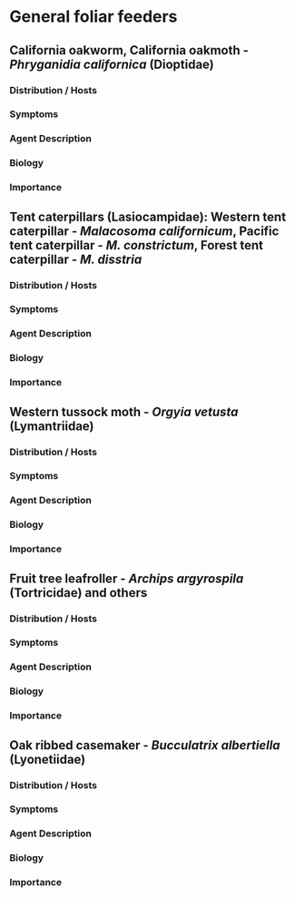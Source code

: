 # General foliar feeders {-}

## California oakworm, California oakmoth - *Phryganidia californica* (Dioptidae) {-}

### Distribution / Hosts {-}



### Symptoms {-}



### Agent Description {-}



### Biology {-}



### Importance {-}

## Tent caterpillars (Lasiocampidae): Western tent caterpillar - *Malacosoma californicum*, Pacific tent caterpillar - *M. constrictum*, Forest tent caterpillar - *M. disstria* {-}

### Distribution / Hosts {-}



### Symptoms {-}



### Agent Description {-}



### Biology {-}



### Importance {-}

## Western tussock moth - *Orgyia vetusta* (Lymantriidae) {-}

### Distribution / Hosts {-}



### Symptoms {-}



### Agent Description {-}



### Biology {-}



### Importance {-}

## Fruit tree leafroller - *Archips argyrospila* (Tortricidae) and others {-}

### Distribution / Hosts {-}



### Symptoms {-}



### Agent Description {-}



### Biology {-}



### Importance {-}

## Oak ribbed casemaker - *Bucculatrix albertiella* (Lyonetiidae) {-}

### Distribution / Hosts {-}



### Symptoms {-}



### Agent Description {-}



### Biology {-}



### Importance {-}

